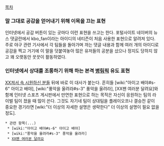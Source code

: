 [[목차]]

=== 말 그대로 공감을 얻어내기 위해 이목을 끄는 표현 ===
인터넷에서 공감 버튼이 있는 곳마다 이런 표현을 쓰고는 한다. 포털사이트 네이버의 뉴스 댓글란에서 kbo_fan이라는 아이디의 네티즌이 처음 사용한 표현으로 알려져 있다. 주로 야구 관련 기사에서 각 팀들을 돌아가며 까는 댓글 내용과 함께 여러 개의 아이디로 공감을 찍고 거기에 이 말을 덧붙여놓아 많은 유저들의 공분을 샀으나 정지도 당하지 않고 꽤 오랫동안 꿋꿋이 활동하였다.

=== 인터넷에서 상대를 조롱하기 위해 하는 본격 [[병림픽]] 유도 표현 ===
[[XX져서 속 시원하신 분들]] 뒤에 바로 이 대사가 붙는다. 흔히들 [wiki:"아이고 배야#s-6" 아이고 배야], [wiki:"풍악을 울려라#s-3" 풍악을 울려라], [XX팬 여러분 달려요]와 함께 인터넷 스포츠 게시판에서 만연한 표현으로 하는 목적은 자신이 응원하는 팀의 라이벌 팀이 졌을 때 많이 쓴다. 그것도 자기네 팀이 상대팀을 플레이오프나 결승전 같이 중요한 경기라면 [wiki:"더 이상의 자세한 설명은 생략한다" 더 이상의 설명이 필요 없을 정도].

 * 관련 항목(...)
  * [wiki:"아이고 배야#s-6" 아이고 배야]
  * [wiki:"풍악을 울려라#s-3" 풍악을 울려라]
  * [[XX팬 여러분 달려요]]
